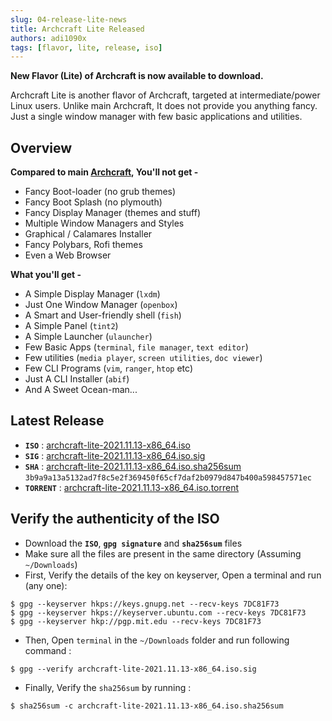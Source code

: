 ```yaml
---
slug: 04-release-lite-news
title: Archcraft Lite Released
authors: adi1090x
tags: [flavor, lite, release, iso]
---
```


**New Flavor (Lite) of Archcraft is now available to download.**

Archcraft Lite is another flavor of Archcraft, targeted at intermediate/power Linux users.
Unlike main Archcraft, It does not provide you anything fancy.
Just a single window manager with few basic applications and utilities.

<!--truncate-->

## Overview

**Compared to main [Archcraft](https://github.com/archcraft-os/archcraft), You'll not get -**
- Fancy Boot-loader (no grub themes)
- Fancy Boot Splash (no plymouth)
- Fancy Display Manager (themes and stuff)
- Multiple Window Managers and Styles
- Graphical / Calamares Installer
- Fancy Polybars, Rofi themes
- Even a Web Browser

**What you'll get -**
- A Simple Display Manager (`lxdm`)
- Just One Window Manager (`openbox`)
- A Smart and User-friendly shell (`fish`) 
- A Simple Panel (`tint2`)
- A Simple Launcher (`ulauncher`)
- Few Basic Apps (`terminal`, `file manager`, `text editor`)
- Few utilities (`media player`, `screen utilities`, `doc viewer`)
- Few CLI Programs (`vim`, `ranger`, `htop` etc)
- Just A CLI Installer (`abif`)
- And A Sweet Ocean-man...

## Latest Release

- **`ISO`** : [archcraft-lite-2021.11.13-x86_64.iso](https://github.com/archcraft-os/archcraft-lite/releases/download/v21.11/archcraft-lite-2021.11.13-x86_64.iso)
- **`SIG`** : [archcraft-lite-2021.11.13-x86_64.iso.sig](https://github.com/archcraft-os/archcraft-lite/releases/download/v21.11/archcraft-lite-2021.11.13-x86_64.iso.sig)
- **`SHA`** : [archcraft-lite-2021.11.13-x86_64.iso.sha256sum](https://github.com/archcraft-os/archcraft-lite/releases/download/v21.11/archcraft-lite-2021.11.13-x86_64.iso.sha256sum)<br/>
`3b9a9a13a5132ad7f8c5e2f369450f65cf7daf2b0979d847b400a598457571ec`
- **`TORRENT`** : [archcraft-lite-2021.11.13-x86_64.iso.torrent](https://github.com/archcraft-os/archcraft-lite/releases/download/v21.11/archcraft-lite-2021.11.13-x86_64.iso.torrent)

## Verify the authenticity of the ISO

- Download the **`ISO`**, **`gpg signature`** and **`sha256sum`** files
- Make sure all the files are present in the same directory (Assuming `~/Downloads`)
- First, Verify the details of the key on keyserver, Open a terminal and run (any one):
```
$ gpg --keyserver hkps://keys.gnupg.net --recv-keys 7DC81F73
$ gpg --keyserver hkps://keyserver.ubuntu.com --recv-keys 7DC81F73
$ gpg --keyserver hkp://pgp.mit.edu --recv-keys 7DC81F73
```

- Then, Open `terminal` in the `~/Downloads` folder and run following command :
```
$ gpg --verify archcraft-lite-2021.11.13-x86_64.iso.sig
```

- Finally, Verify the `sha256sum` by running :
```
$ sha256sum -c archcraft-lite-2021.11.13-x86_64.iso.sha256sum
```
